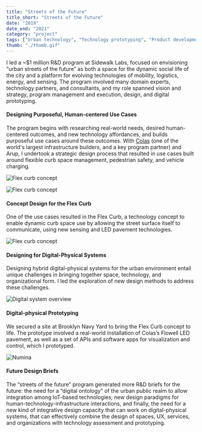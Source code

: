 ```yaml
---
title: "Streets of the Future"
title_short: "Streets of the Future"
date: "2019"
date_end: "2021"
category: "project"
tags: ["Urban technology", "Technology prototyping", "Product development", "Mobility", "Public realm"]
thumb: "./thumb.gif"
---
```

I led a ~$1 million R&D program at Sidewalk Labs, focused on envisioning “urban streets of the future” as both a space for the dynamic social life of the city and a platform for evolving technologies of mobility, logistics, energy, and sensing. The program involved many domain experts, technology partners, and consultants, and my role spanned vision and strategy, program management and execution, design, and digital prototyping.


<h4>Designing Purposeful, Human-centered Use Cases</h4>

The program begins with researching real-world needs, desired human-centered outcomes, and new technology affordances, and builds purposeful use cases around these outcomes. With [Colas](https://www.colas.com/en/media/press-releases/signature-agreement-sidewalk-labs) (one of the world's largest infrastructure builders, and a key program partner) and Arup, I undertook a strategic design process that resulted in use cases built around flexible curb space management, pedestrian safety, and vehicle charging.

![Flex curb concept](./skop-1.jpg "Street Kit of Parts: manual of technology concepts")

![Flex curb concept](./skop-2.jpg "User journey (left) and kit of parts breakdown")


<h4>Concept Design for the Flex Curb</h4>

One of the use cases resulted in the Flex Curb, a technology concept to enable dynamic curb space use by allowing the street surface itself to communicate, using new sensing and LED pavement technologies.

![Flex curb concept](./overview-03.jpg "The Flex Curb relies on LED pavement to communicate dynamic rules of the curb for a variety of use cases")

<h4>Designing for Digital-Physical Systems</h4>

Designing hybrid digital-physical systems for the urban environment entail unique challenges in bringing together space, technology, and organizational form. I led the exploration of new design methods to address these challenges.

![Digital system overview](./di.jpg "I created digital integration drawings to show the holistic relationship between technologies, space, and people within a single system like the Flex Curb, and to allow disparate technology and urban design disciplines to work from a common basis-of-design")

<h4>Digital-physical Prototyping</h4>

We secured a site at Brooklyn Navy Yard to bring the Flex Curb concept to life. The prototype involved a real-world installation of Colas’s Flowell LED pavement, as well as a set of APIs and software apps for visualization and control, which I prototyped.

![Numina](./thumb.png "Using data feeds from a Numina sensor, I prototyped an app for Flex Curb operators to monitor dynamic patterns of pedestrian and vehicle movement")

<h4>Future Design Briefs</h4>

The “streets of the future” program generated more R&D briefs for the future: the need for a “digital ontology” of the urban public realm to allow integration among IoT-based technologies; new design paradigms for human-technology-infrastructure interactions, and finally, the need for a new kind of integrative design capacity that can work on digital-physical systems, that can effectively combine the design of spaces, UX, services, and organizations with technology assessment and prototyping.